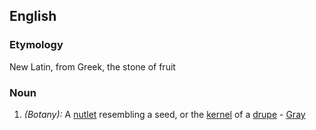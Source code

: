 ==English==

===Etymology===
New Latin, from Greek, the stone of fruit
===Noun===
{{en-noun|Pyrenae}}
 
#''(Botany):''  A [[nutlet]] resembling a seed, or the [[kernel]] of a [[drupe]] - [[Gray]]